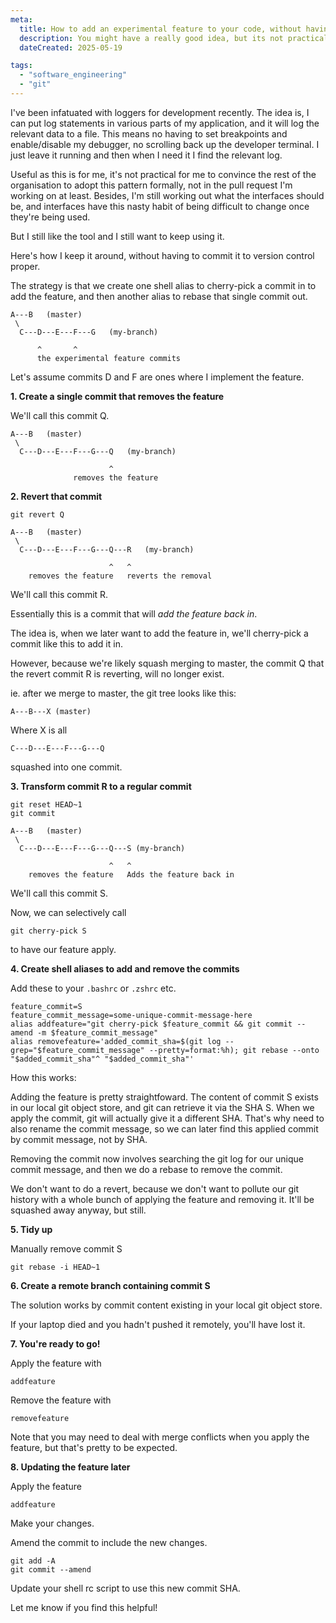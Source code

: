 ```yaml
---
meta:
  title: How to add an experimental feature to your code, without having it in your main version control
  description: You might have a really good idea, but its not practical to get it commited to version control. You can keep the feature around for local use with some shell aliases and git commands.
  dateCreated: 2025-05-19

tags: 
  - "software_engineering"
  - "git"
---
```


I've been infatuated with loggers for development recently. The idea is, I can put log statements in various parts of my application, and it will log the relevant data to a file. This means no having to set breakpoints and enable/disable my debugger, no scrolling back up the developer terminal. I just leave it running and then when I need it I find the relevant log. 

Useful as this is for me, it's not practical for me to convince the rest of the organisation to adopt this pattern formally, not in the pull request I'm working on at least. Besides, I'm still working out what the interfaces should be, and interfaces have this nasty habit of being difficult to change once they're being used. 

But I still like the tool and I still want to keep using it. 

Here's how I keep it around, without having to commit it to version control proper. 

The strategy is that we create one shell alias to cherry-pick a commit in to add the feature, and then another alias to rebase that single commit out.

```
A---B   (master)
 \
  C---D---E---F---G   (my-branch)
 
      ^       ^
      the experimental feature commits
```

Let's assume commits D and F are ones where I implement the feature. 


**1. Create a single commit that removes the feature** 

We'll call this commit Q. 


```
A---B   (master)
 \
  C---D---E---F---G---Q   (my-branch)
                       
                      ^
              removes the feature
```


**2. Revert that commit**

```
git revert Q
```

```
A---B   (master)
 \
  C---D---E---F---G---Q---R   (my-branch)
                       
                      ^   ^
    removes the feature   reverts the removal 
```
We'll call this commit R.

Essentially this is a commit that will _add the feature back in_.

The idea is, when we later want to add the feature in, we'll cherry-pick a commit like this to add it in. 

However, because we're likely squash merging to master, the commit Q that the revert commit R is reverting, will no longer exist. 

ie. after we merge to master, the git tree looks like this: 

```
A---B---X (master)
```

Where X is all 

```
C---D---E---F---G---Q
```

squashed into one commit. 


**3. Transform commit R to a regular commit** 

```
git reset HEAD~1
git commit 
```

```
A---B   (master)
 \
  C---D---E---F---G---Q---S (my-branch)

                      ^   ^
    removes the feature   Adds the feature back in 
```

We'll call this commit S. 

Now, we can selectively call

```
git cherry-pick S 
```

to have our feature apply. 


**4. Create shell aliases to add and remove the commits** 

Add these to your `.bashrc` or `.zshrc` etc. 

```
feature_commit=S
feature_commit_message=some-unique-commit-message-here
alias addfeature="git cherry-pick $feature_commit && git commit --amend -m $feature_commit_message"
alias removefeature='added_commit_sha=$(git log --grep="$feature_commit_message" --pretty=format:%h); git rebase --onto "$added_commit_sha"^ "$added_commit_sha"'

```

How this works: 

Adding the feature is pretty straightfoward. The content of commit S exists in our local git object store, and git can retrieve it via the SHA S. 
When we apply the commit, git will actually give it a different SHA. That's why need to also rename the commit message, so we can later find this applied commit by commit message, not by SHA. 

Removing the commit now involves searching the git log for our unique commit message, and then we do a rebase to remove the commit. 

We don't want to do a revert, because we don't want to pollute our git history with a whole bunch of applying the feature and removing it. It'll be squashed away anyway, but still.


**5. Tidy up** 

Manually remove commit S

```
git rebase -i HEAD~1
```

**6. Create a remote branch containing commit S**

The solution works by commit content existing in your local git object store. 

If your laptop died and you hadn't pushed it remotely, you'll have lost it. 

**7. You're ready to go!**

Apply the feature with 

```
addfeature
```

Remove the feature with 

```
removefeature
```

Note that you may need to deal with merge conflicts when you apply the feature, but that's pretty to be expected.


**8. Updating the feature later**

Apply the feature 

```
addfeature
```

Make your changes. 

Amend the commit to include the new changes. 

```
git add -A
git commit --amend 
```

Update your shell rc script to use this new commit SHA. 



Let me know if you find this helpful!
